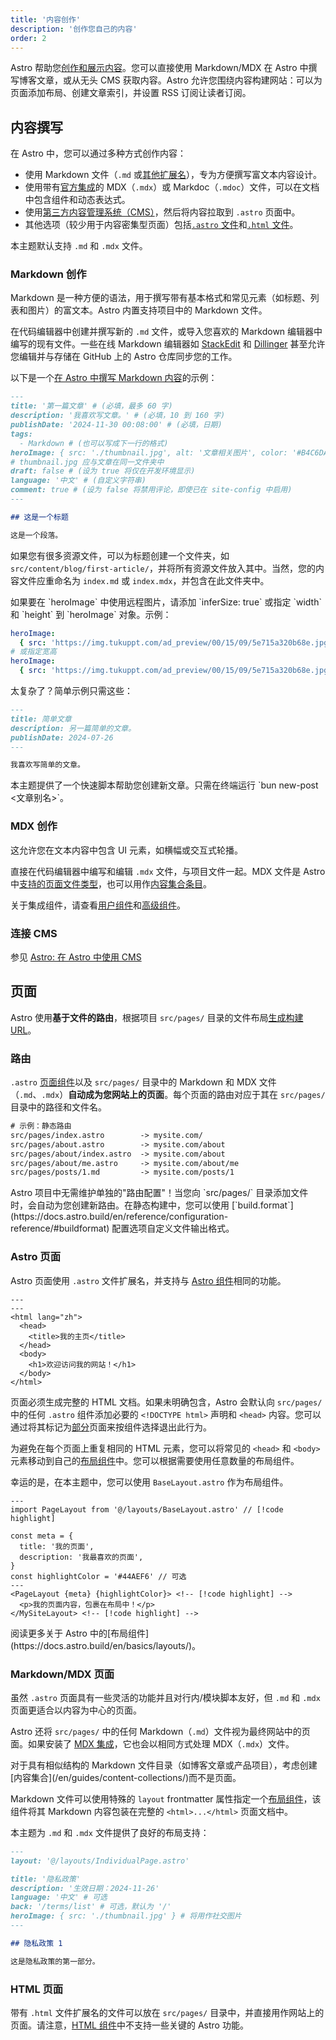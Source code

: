 ```yaml
---
title: '内容创作'
description: '创作您自己的内容'
order: 2
---
```



Astro 帮助您[创作和展示内容](https://docs.astro.build/en/guides/content/)。您可以直接使用 Markdown/MDX 在 Astro 中撰写博客文章，或从无头 CMS 获取内容。Astro 允许您围绕内容构建网站：可以为页面添加布局、创建文章索引，并设置 RSS 订阅让读者订阅。

## 内容撰写

在 Astro 中，您可以通过多种方式创作内容：
- 使用 Markdown 文件（`.md` 或[其他扩展名](https://docs.astro.build/en/guides/markdown-content/)），专为方便撰写富文本内容设计。
- 使用带有[官方集成](https://docs.astro.build/en/guides/integrations-guide/)的 MDX（`.mdx`）或 Markdoc（`.mdoc`）文件，可以在文档中包含组件和动态表达式。
- 使用[第三方内容管理系统（CMS）](https://docs.astro.build/en/guides/content/#headless-cms-authoring)，然后将内容拉取到 `.astro` 页面中。
- 其他选项（较少用于内容密集型页面）包括[`.astro` 文件](https://docs.astro.build/en/basics/astro-pages/#astro-pages)和[`.html` 文件](https://docs.astro.build/en/basics/astro-pages/#html-pages)。

本主题默认支持 `.md` 和 `.mdx` 文件。

### Markdown 创作

Markdown 是一种方便的语法，用于撰写带有基本格式和常见元素（如标题、列表和图片）的富文本。Astro 内置支持项目中的 Markdown 文件。

在代码编辑器中创建并撰写新的 `.md` 文件，或导入您喜欢的 Markdown 编辑器中编写的现有文件。一些在线 Markdown 编辑器如 [StackEdit](https://stackedit.io/) 和 [Dillinger](https://dillinger.io) 甚至允许您编辑并与存储在 GitHub 上的 Astro 仓库同步您的工作。

以下是一个[在 Astro 中撰写 Markdown 内容](https://docs.astro.build/en/guides/markdown-content/)的示例：

```markdown title="src/content/blog/first-article.md"
---
title: '第一篇文章' # (必填，最多 60 字)
description: '我喜欢写文章。' # (必填，10 到 160 字)
publishDate: '2024-11-30 00:08:00' # (必填，日期)
tags:
  - Markdown # (也可以写成下一行的格式)
heroImage: { src: './thumbnail.jpg', alt: '文章相关图片', color: '#B4C6DA' }
# thumbnail.jpg 应与文章在同一文件夹中
draft: false # (设为 true 将仅在开发环境显示)
language: '中文' # (自定义字符串)
comment: true # (设为 false 将禁用评论，即使已在 site-config 中启用)
---

## 这是一个标题

这是一个段落。
```

如果您有很多资源文件，可以为标题创建一个文件夹，如 `src/content/blog/first-article/`，并将所有资源文件放入其中。当然，您的内容文件应重命名为 `index.md` 或 `index.mdx`，并包含在此文件夹中。

<Aside type='tip'>
如果要在 `heroImage` 中使用远程图片，请添加 `inferSize: true` 或指定 `width` 和 `height` 到 `heroImage` 对象。示例：

```yaml
heroImage:
  { src: 'https://img.tukuppt.com/ad_preview/00/15/09/5e715a320b68e.jpg!/fw/980', inferSize: true }
# 或指定宽高
heroImage:
  { src: 'https://img.tukuppt.com/ad_preview/00/15/09/5e715a320b68e.jpg!/fw/980', width: 980, height: 551 }
```
</Aside>

太复杂了？简单示例只需这些：

```markdown title="src/content/blog/simple-article.md"
---
title: 简单文章
description: 另一篇简单的文章。
publishDate: 2024-07-26
---

我喜欢写简单的文章。
```

<Aside type='tip'>
本主题提供了一个快速脚本帮助您创建新文章。只需在终端运行 `bun new-post <文章别名>`。
</Aside>

### MDX 创作

这允许您在文本内容中包含 UI 元素，如横幅或交互式轮播。

直接在代码编辑器中编写和编辑 `.mdx` 文件，与项目文件一起。MDX 文件是 Astro 中[支持的页面文件类型](https://docs.astro.build/en/basics/astro-pages/#supported-page-files)，也可以用作[内容集合条目](https://docs.astro.build/en/guides/content/#content-collections)。

关于集成组件，请查看[用户组件](/docs/integrations/components)和[高级组件](/docs/integrations/advanced)。

### 连接 CMS

参见 [Astro: 在 Astro 中使用 CMS](https://docs.astro.build/en/guides/cms/)

## 页面

Astro 使用**基于文件的路由**，根据项目 `src/pages/` 目录的文件布局[生成构建 URL](https://docs.astro.build/en/guides/routing/)。

### 路由

`.astro` [页面组件](https://docs.astro.build/en/basics/astro-pages/)以及 `src/pages/` 目录中的 Markdown 和 MDX 文件（`.md`、`.mdx`）**自动成为您网站上的页面**。每个页面的路由对应于其在 `src/pages/` 目录中的路径和文件名。

```diff
# 示例：静态路由
src/pages/index.astro        -> mysite.com/
src/pages/about.astro        -> mysite.com/about
src/pages/about/index.astro  -> mysite.com/about
src/pages/about/me.astro     -> mysite.com/about/me
src/pages/posts/1.md         -> mysite.com/posts/1
```

<Aside type='tip'>
Astro 项目中无需维护单独的"路由配置"！当您向 `src/pages/` 目录添加文件时，会自动为您创建新路由。在静态构建中，您可以使用 [`build.format`](https://docs.astro.build/en/reference/configuration-reference/#buildformat) 配置选项自定义文件输出格式。
</Aside>

### Astro 页面

Astro 页面使用 `.astro` 文件扩展名，并支持与 [Astro 组件](https://docs.astro.build/en/basics/astro-components/)相同的功能。

```astro title="src/pages/index.astro"
---
---
<html lang="zh">
  <head>
    <title>我的主页</title>
  </head>
  <body>
    <h1>欢迎访问我的网站！</h1>
  </body>
</html>
```

页面必须生成完整的 HTML 文档。如果未明确包含，Astro 会默认向 `src/pages/` 中的任何 `.astro` 组件添加必要的 `<!DOCTYPE html>` 声明和 `<head>` 内容。您可以通过将其标记为[部分](#page-partials)页面来按组件选择退出此行为。

为避免在每个页面上重复相同的 HTML 元素，您可以将常见的 `<head>` 和 `<body>` 元素移动到自己的[布局组件](/en/basics/layouts/)中。您可以根据需要使用任意数量的布局组件。

幸运的是，在本主题中，您可以使用 `BaseLayout.astro` 作为布局组件。

```astro title="src/pages/mypage.astro"
---
import PageLayout from '@/layouts/BaseLayout.astro' // [!code highlight]

const meta = {
  title: '我的页面',
  description: '我最喜欢的页面',
}
const highlightColor = '#44AEF6' // 可选
---
<PageLayout {meta} {highlightColor}> <!-- [!code highlight] -->
  <p>我的页面内容，包裹在布局中！</p>
</MySiteLayout> <!-- [!code highlight] -->
```

<Aside type='tip'>阅读更多关于 Astro 中的[布局组件](https://docs.astro.build/en/basics/layouts/)。</Aside>

### Markdown/MDX 页面

虽然 `.astro` 页面具有一些灵活的功能并且对行内/模块脚本友好，但 `.md` 和 `.mdx` 页面更适合以内容为中心的页面。

Astro 还将 `src/pages/` 中的任何 Markdown（`.md`）文件视为最终网站中的页面。如果安装了 [MDX 集成](https://docs.astro.build/en/guides/integrations-guide/mdx/#installation)，它也会以相同方式处理 MDX（`.mdx`）文件。

<Aside type='caution'>
对于具有相似结构的 Markdown 文件目录（如博客文章或产品项目），考虑创建[内容集合](/en/guides/content-collections/)而不是页面。
</Aside>

Markdown 文件可以使用特殊的 `layout` frontmatter 属性指定一个[布局组件](https://docs.astro.build/en/basics/layouts/)，该组件将其 Markdown 内容包装在完整的 `<html>...</html>` 页面文档中。

本主题为 `.md` 和 `.mdx` 文件提供了良好的布局支持：

```markdown title="src/pages/terms/privacy.md"
---
layout: '@/layouts/IndividualPage.astro'

title: '隐私政策'
description: '生效日期：2024-11-26'
language: '中文' # 可选
back: '/terms/list' # 可选，默认为 '/'
heroImage: { src: './thumbnail.jpg' } # 将用作社交图片
---

## 隐私政策 1

这是隐私政策的第一部分。
```

### HTML 页面

带有 `.html` 文件扩展名的文件可以放在 `src/pages/` 目录中，并直接用作网站上的页面。请注意，[HTML 组件](https://docs.astro.build/en/basics/astro-components/#html-components)中不支持一些关键的 Astro 功能。